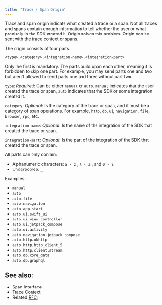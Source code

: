 ```yaml
---
title: "Trace / Span Origin"
---
```


Trace and span origin indicate what created a trace or a span. Not all traces and spans contain enough information
to tell whether the user or what precisely in the SDK created it. Origin solves this problem. Origin can be sent with
the <Link to="sdk/event-payloads/contexts/#trace-context">trace context</Link> or <Link to="sdk/event-payloads/span/">spans</Link>.


The origin consists of four parts.

```
<type>.<category>.<integration-name>.<integration-part>
```

Only the first is mandatory. The parts build upon each other, meaning it is forbidden
to skip one part. For example, you may send parts one and two but aren't allowed to send parts one and three without part two.

`type`: _Required_: Can be either `manual` or `auto`. `manual` indicates that the user created the trace or span, `auto` indicates
that the SDK or some integration created it.

`category`: _Optional_: Is the category of the trace or span, and it must be a category of <Link to="/sdk/performance/span-operations/#currently-used-categories">span operations</Link>. For example, `http`, `db`, `ui`, `navigation`, `file`, `browser`, `rpc`, etc.

`integration-name`: _Optional_: Is the name of the integration of the SDK that created the trace or span. 

`integration-part`: _Optional_: Is the part of the integration of the SDK that created the trace or span.


All parts can only contain:

* Alphanumeric characters: `a - z` , `A - Z` , and `0 - 9`.
* Underscores: `_`


Examples:

- `manual`
- `auto`
- `auto.file`
- `auto.navigation`
- `auto.app.start`
- `auto.ui.swift_ui`
- `auto.ui.view_controller`
- `auto.ui.jetpack_compose`
- `auto.ui.activity`
- `auto.navigation.jetpack_compose`
- `auto.http.okhttp`
- `auto.http.http_client_5`
- `auto.http.client.stream`
- `auto.db.core_data`
- `auto.db.graphql`

## See also:

- <Link to="sdk/event-payloads/span/">Span Interface</Link>
- <Link to="sdk/event-payloads/contexts/#trace-context">Trace Context</Link>
- Related [RFC](https://github.com/getsentry/rfcs/pull/73/);